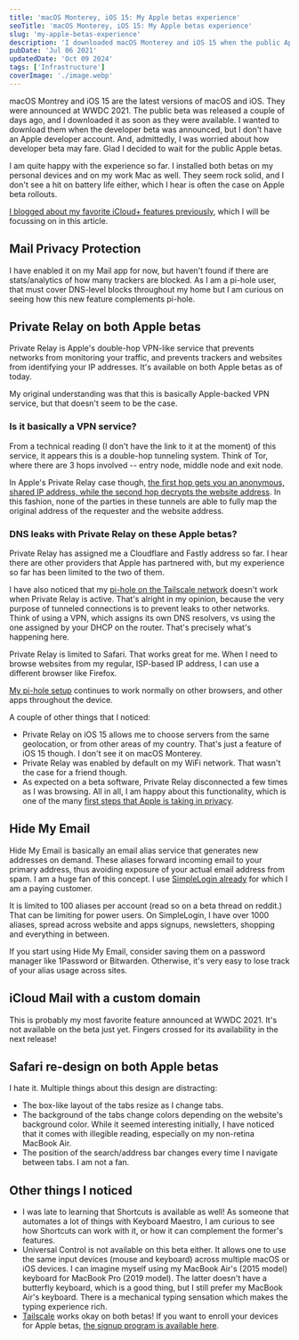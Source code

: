 ```yaml
---
title: 'macOS Monterey, iOS 15: My Apple betas experience'
seoTitle: 'macOS Monterey, iOS 15: My Apple betas experience'
slug: 'my-apple-betas-experience'
description: 'I downloaded macOS Monterey and iOS 15 when the public Apple betas were announced two days ago. Read on to see how my experience has been.'
pubDate: 'Jul 06 2021'
updatedDate: 'Oct 09 2024'
tags: ['Infrastructure']
coverImage: './image.webp'
---
```



macOS Montrey and iOS 15 are the latest versions of macOS and iOS. They were announced at WWDC 2021. The public beta was released a couple of days ago, and I downloaded it as soon as they were available. I wanted to download them when the developer beta was announced, but I don't have an Apple developer account. And, admittedly, I was worried about how developer beta may fare. Glad I decided to wait for the public Apple betas.

I am quite happy with the experience so far. I installed both betas on my personal devices and on my work Mac as well. They seem rock solid, and I don't see a hit on battery life either, which I hear is often the case on Apple beta rollouts.

[I blogged about my favorite iCloud+ features previously](https://www.arun.blog/post/my-favorite-wwdc21-announcements/), which I will be focussing on in this article.

## Mail Privacy Protection

I have enabled it on my Mail app for now, but haven't found if there are stats/analytics of how many trackers are blocked. As I am a pi-hole user, that must cover DNS-level blocks throughout my home but I am curious on seeing how this new feature complements pi-hole.

<R2Image
	imageKey='blog/assets/my-apple-betas-experience-708af2b4-482d-4e45-9289-fcfefb358cfd.png'
	alt='A screenshot from iOS 15 that shows the new Mail Privacy Protection feature. It blocks trackers on your mailboxes.'
/>

## Private Relay on both Apple betas

Private Relay is Apple's double-hop VPN-like service that prevents networks from monitoring your traffic, and prevents trackers and websites from identifying your IP addresses. It's available on both Apple betas as of today.

My original understanding was that this is basically Apple-backed VPN service, but that doesn't seem to be the case.

### Is it basically a VPN service?

From a technical reading (I don't have the link to it at the moment) of this service, it appears this is a double-hop tunneling system. Think of Tor, where there are 3 hops involved -- entry node, middle node and exit node.

In Apple's Private Relay case though, [the first hop gets you an anonymous, shared IP address, while the second hop decrypts the website address](https://www.cnet.com/news/no-apples-private-relay-is-not-a-vpn/?utm_source=reddit.com). In this fashion, none of the parties in these tunnels are able to fully map the original address of the requester and the website address.

### DNS leaks with Private Relay on these Apple betas?

Private Relay has assigned me a Cloudflare and Fastly address so far. I hear there are other providers that Apple has partnered with, but my experience so far has been limited to the two of them.

I have also noticed that my [pi-hole on the Tailscale network](https://www.arun.blog/post/pi-hole-on-tailscale/) doesn't work when Private Relay is active. That's alright in my opinion, because the very purpose of tunneled connections is to prevent leaks to other networks. Think of using a VPN, which assigns its own DNS resolvers, vs using the one assigned by your DHCP on the router. That's precisely what's happening here.

<R2Image
	imageKey='blog/assets/my-apple-betas-experience-8894757f-f598-452a-b5cb-87ee1afd53c4.png'
	alt="A screenshot from iOS 15 that shows the Private Relay functionality's settings."
/>

Private Relay is limited to Safari. That works great for me. When I need to browse websites from my regular, ISP-based IP address, I can use a different browser like Firefox.

[My pi-hole setup](https://www.arun.blog/post/my-dns-setup/) continues to work normally on other browsers, and other apps throughout the device.

A couple of other things that I noticed:

- Private Relay on iOS 15 allows me to choose servers from the same geolocation, or from other areas of my country. That's just a feature of iOS 15 though. I don't see it on macOS Monterey.
- Private Relay was enabled by default on my WiFi network. That wasn't the case for a friend though.
- As expected on a beta software, Private Relay disconnected a few times as I was browsing.
  All in all, I am happy about this functionality, which is one of the many [first steps that Apple is taking in privacy](https://www.arun.blog/post/kudos-to-apple-for-privacy-focussed-features/).

## Hide My Email

Hide My Email is basically an email alias service that generates new addresses on demand. These aliases forward incoming email to your primary address, thus avoiding exposure of your actual email address from spam. I am a huge fan of this concept. I use [SimpleLogin already](https://www.arun.blog/post/of-emails-and-aliases/) for which I am a paying customer.

It is limited to 100 aliases per account (read so on a beta thread on reddit.) That can be limiting for power users. On SimpleLogin, I have over 1000 aliases, spread across website and apps signups, newsletters, shopping and everything in between.

<R2Image
	imageKey='blog/assets/my-apple-betas-experience-2866bd0b-b450-48ba-8002-26ad964fe7f3.png'
	alt="A screenshot showing the new Hide My Email functionality on Apple's iOS 15."
/>

If you start using Hide My Email, consider saving them on a password manager like 1Password or Bitwarden. Otherwise, it's very easy to lose track of your alias usage across sites.

## iCloud Mail with a custom domain

This is probably my most favorite feature announced at WWDC 2021. It's not available on the beta just yet. Fingers crossed for its availability in the next release!

## Safari re-design on both Apple betas

I hate it. Multiple things about this design are distracting:

- The box-like layout of the tabs resize as I change tabs.
- The background of the tabs change colors depending on the website's background color. While it seemed interesting initially, I have noticed that it comes with illegible reading, especially on my non-retina MacBook Air.
- The position of the search/address bar changes every time I navigate between tabs.
  I am not a fan.

## Other things I noticed

- I was late to learning that Shortcuts is available as well! As someone that automates a lot of things with Keyboard Maestro, I am curious to see how Shortcuts can work with it, or how it can complement the former's features.
- Universal Control is not available on this beta either. It allows one to use the same input devices (mouse and keyboard) across multiple macOS or iOS devices. I can imagine myself using my MacBook Air's (2015 model) keyboard for MacBook Pro (2019 model). The latter doesn't have a butterfly keyboard, which is a good thing, but I still prefer my MacBook Air's keyboard. There is a mechanical typing sensation which makes the typing experience rich.
- [Tailscale](https://blogarunsathiya.wordpress.com/tag/tailscale/) works okay on both betas!
  If you want to enroll your devices for Apple betas, [the signup program is available here](https://beta.apple.com/sp/betaprogram/).
